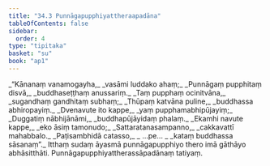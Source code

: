 ```yaml
---
title: "34.3 Punnāgapupphiyattheraapadāna"
tableOfContents: false
sidebar:
  order: 4
type: "tipitaka"
basket: "su"
book: "ap1"
---
```



<DynamicBreadcrumb />

<Division number="14" book="ap1">

<Paragraph number="3732" type="verses" book="ap1">
_“Kānanaṃ vanamogayha,_  
_vasāmi luddako ahaṃ;_  
_Punnāgaṃ pupphitaṃ disvā,_  
_buddhaseṭṭhaṃ anussariṃ._  

</Paragraph>

</Division>
<Division number="15" book="ap1">

<Paragraph number="3733" type="verses" book="ap1">
_Taṃ pupphaṃ ocinitvāna,_  
_sugandhaṃ gandhitaṃ subhaṃ;_  
_Thūpaṃ katvāna puline,_  
_buddhassa abhiropayiṃ._  

</Paragraph>

</Division>
<Division number="16" book="ap1">

<Paragraph number="3734" type="verses" book="ap1">
_Dvenavute ito kappe,_  
_yaṃ pupphamabhipūjayiṃ;_  
_Duggatiṃ nābhijānāmi,_  
_buddhapūjāyidaṃ phalaṃ._  

</Paragraph>

</Division>
<Division number="17" book="ap1">

<Paragraph number="3735" type="verses" book="ap1">
_Ekamhi navute kappe,_  
_eko āsiṃ tamonudo;_  
_Sattaratanasampanno,_  
_cakkavattī mahabbalo._  

</Paragraph>

</Division>
<Division number="18" book="ap1">

<Paragraph number="3736" type="verses" book="ap1">
_Paṭisambhidā catasso,_  
_ …pe… _  
_kataṃ buddhassa sāsanaṃ”._  

</Paragraph>

<Paragraph number="3737" book="ap1">
Itthaṃ sudaṃ āyasmā punnāgapupphiyo thero imā gāthāyo abhāsitthāti.

</Paragraph>
</Division>

<Paragraph number="3738" type="center" book="ap1">
Punnāgapupphiyattherassāpadānaṃ tatiyaṃ.
</Paragraph>